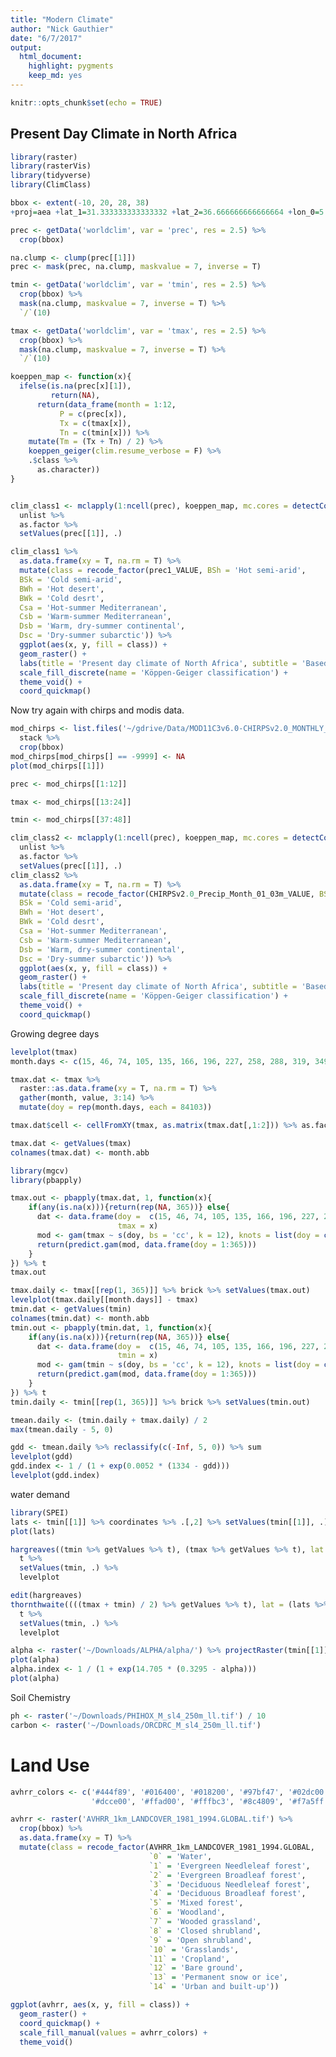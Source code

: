 ```yaml
---
title: "Modern Climate"
author: "Nick Gauthier"
date: "6/7/2017"
output: 
  html_document: 
    highlight: pygments
    keep_md: yes
---
```


```r
knitr::opts_chunk$set(echo = TRUE)
```

## Present Day Climate in North Africa
```r
library(raster)
library(rasterVis)
library(tidyverse)
library(ClimClass)
```


```r
bbox <- extent(-10, 20, 28, 38)
+proj=aea +lat_1=31.333333333333332 +lat_2=36.666666666666664 +lon_0=5

prec <- getData('worldclim', var = 'prec', res = 2.5) %>%
  crop(bbox)

na.clump <- clump(prec[[1]])
prec <- mask(prec, na.clump, maskvalue = 7, inverse = T)

tmin <- getData('worldclim', var = 'tmin', res = 2.5) %>%
  crop(bbox) %>%
  mask(na.clump, maskvalue = 7, inverse = T) %>%
  `/`(10)

tmax <- getData('worldclim', var = 'tmax', res = 2.5) %>%
  crop(bbox) %>%
  mask(na.clump, maskvalue = 7, inverse = T) %>%
  `/`(10)
```

```r
koeppen_map <- function(x){
  ifelse(is.na(prec[x][1]), 
         return(NA),
      return(data_frame(month = 1:12,
           P = c(prec[x]),
           Tx = c(tmax[x]),
           Tn = c(tmin[x])) %>%
    mutate(Tm = (Tx + Tn) / 2) %>%
    koeppen_geiger(clim.resume_verbose = F) %>%
    .$class %>%
      as.character))
}


clim_class1 <- mclapply(1:ncell(prec), koeppen_map, mc.cores = detectCores()) %>% 
  unlist %>%
  as.factor %>%
  setValues(prec[[1]], .)
```


```r
clim_class1 %>% 
  as.data.frame(xy = T, na.rm = T) %>%
  mutate(class = recode_factor(prec1_VALUE, BSh = 'Hot semi-arid',
  BSk = 'Cold semi-arid',
  BWh = 'Hot desert',
  BWk = 'Cold desrt',
  Csa = 'Hot-summer Mediterranean',
  Csb = 'Warm-summer Mediterranean',
  Dsb = 'Warm, dry-summer continental',
  Dsc = 'Dry-summer subarctic')) %>%
  ggplot(aes(x, y, fill = class)) +
  geom_raster() +
  labs(title = 'Present day climate of North Africa', subtitle = 'Based on WorldClim data') +
  scale_fill_discrete(name = 'Köppen-Geiger classification') +
  theme_void() +
  coord_quickmap()
```
Now try again with chirps and modis data.
  
```r
mod_chirps <- list.files('~/gdrive/Data/MOD11C3v6.0-CHIRPSv2.0_MONTHLY_03m/', full.names = T) %>%
  stack %>%
  crop(bbox)
mod_chirps[mod_chirps[] == -9999] <- NA
plot(mod_chirps[[1]])

prec <- mod_chirps[[1:12]]

tmax <- mod_chirps[[13:24]]

tmin <- mod_chirps[[37:48]]

clim_class2 <- mclapply(1:ncell(prec), koeppen_map, mc.cores = detectCores()) %>% 
  unlist %>%
  as.factor %>%
  setValues(prec[[1]], .)
clim_class2 %>% 
  as.data.frame(xy = T, na.rm = T) %>%
  mutate(class = recode_factor(CHIRPSv2.0_Precip_Month_01_03m_VALUE, BSh = 'Hot semi-arid',
  BSk = 'Cold semi-arid',
  BWh = 'Hot desert',
  BWk = 'Cold desrt',
  Csa = 'Hot-summer Mediterranean',
  Csb = 'Warm-summer Mediterranean',
  Dsb = 'Warm, dry-summer continental',
  Dsc = 'Dry-summer subarctic')) %>%
  ggplot(aes(x, y, fill = class)) +
  geom_raster() +
  labs(title = 'Present day climate of North Africa', subtitle = 'Based on WorldClim data') +
  scale_fill_discrete(name = 'Köppen-Geiger classification') +
  theme_void() +
  coord_quickmap()
```


Growing degree days
```r
levelplot(tmax)
month.days <- c(15, 46, 74, 105, 135, 166, 196, 227, 258, 288, 319, 349)

tmax.dat <- tmax %>% 
  raster::as.data.frame(xy = T, na.rm = T) %>%
  gather(month, value, 3:14) %>%
  mutate(doy = rep(month.days, each = 84103))

tmax.dat$cell <- cellFromXY(tmax, as.matrix(tmax.dat[,1:2])) %>% as.factor

tmax.dat <- getValues(tmax)
colnames(tmax.dat) <- month.abb

library(mgcv)
library(pbapply)

tmax.out <- pbapply(tmax.dat, 1, function(x){
    if(any(is.na(x))){return(rep(NA, 365))} else{
      dat <- data.frame(doy =  c(15, 46, 74, 105, 135, 166, 196, 227, 258, 288, 319, 349),
                        tmax = x)
      mod <- gam(tmax ~ s(doy, bs = 'cc', k = 12), knots = list(doy = c(1, 366)), data = dat)
      return(predict.gam(mod, data.frame(doy = 1:365)))
    }
}) %>% t
tmax.out

tmax.daily <- tmax[[rep(1, 365)]] %>% brick %>% setValues(tmax.out)
levelplot(tmax.daily[[month.days]] - tmax)
tmin.dat <- getValues(tmin)
colnames(tmin.dat) <- month.abb
tmin.out <- pbapply(tmin.dat, 1, function(x){
    if(any(is.na(x))){return(rep(NA, 365))} else{
      dat <- data.frame(doy =  c(15, 46, 74, 105, 135, 166, 196, 227, 258, 288, 319, 349),
                        tmin = x)
      mod <- gam(tmin ~ s(doy, bs = 'cc', k = 12), knots = list(doy = c(1, 366)), data = dat)
      return(predict.gam(mod, data.frame(doy = 1:365)))
    }
}) %>% t
tmin.daily <- tmin[[rep(1, 365)]] %>% brick %>% setValues(tmin.out)

tmean.daily <- (tmin.daily + tmax.daily) / 2
max(tmean.daily - 5, 0)

gdd <- tmean.daily %>% reclassify(c(-Inf, 5, 0)) %>% sum
levelplot(gdd)
gdd.index <- 1 / (1 + exp(0.0052 * (1334 - gdd)))
levelplot(gdd.index)
```
water demand
```r
library(SPEI)
lats <- tmin[[1]] %>% coordinates %>% .[,2] %>% setValues(tmin[[1]], .)
plot(lats)

hargreaves((tmin %>% getValues %>% t), (tmax %>% getValues %>% t), lat = rep(33, 120000), na.rm = T) %>%
  t %>%
  setValues(tmin, .) %>%
  levelplot

edit(hargreaves)
thornthwaite((((tmax + tmin) / 2) %>% getValues %>% t), lat = (lats %>% getValues), na.rm = T) %>%
  t %>%
  setValues(tmin, .) %>%
  levelplot

alpha <- raster('~/Downloads/ALPHA/alpha/') %>% projectRaster(tmin[[1]])/100
plot(alpha)
alpha.index <- 1 / (1 + exp(14.705 * (0.3295 - alpha)))
plot(alpha)
```
Soil Chemistry
```r
ph <- raster('~/Downloads/PHIHOX_M_sl4_250m_ll.tif') / 10
carbon <- raster('~/Downloads/ORCDRC_M_sl4_250m_ll.tif')
```


# Land Use

```r
avhrr_colors <- c('#444f89', '#016400', '#018200', '#97bf47', '#02dc00', '#00ff00', '#92ae2f',
                  '#dcce00', '#ffad00', '#fffbc3', '#8c4809', '#f7a5ff', '#ffc7ae', '#efefe8', '#00ffff')

avhrr <- raster('AVHRR_1km_LANDCOVER_1981_1994.GLOBAL.tif') %>%
  crop(bbox) %>%
  as.data.frame(xy = T) %>%
  mutate(class = recode_factor(AVHRR_1km_LANDCOVER_1981_1994.GLOBAL,
                               `0` = 'Water',
                               `1` = 'Evergreen Needleleaf forest',
                               `2` = 'Evergreen Broadleaf forest',
                               `3` = 'Deciduous Needleleaf forest',
                               `4` = 'Deciduous Broadleaf forest',
                               `5` = 'Mixed forest',
                               `6` = 'Woodland',
                               `7` = 'Wooded grassland',
                               `8` = 'Closed shrubland',
                               `9` = 'Open shrubland',
                               `10` = 'Grasslands',
                               `11` = 'Cropland',
                               `12` = 'Bare ground',
                               `13` = 'Permanent snow or ice',
                               `14` = 'Urban and built-up'))

ggplot(avhrr, aes(x, y, fill = class)) +
  geom_raster() +
  coord_quickmap() +
  scale_fill_manual(values = avhrr_colors) +
  theme_void()
```


